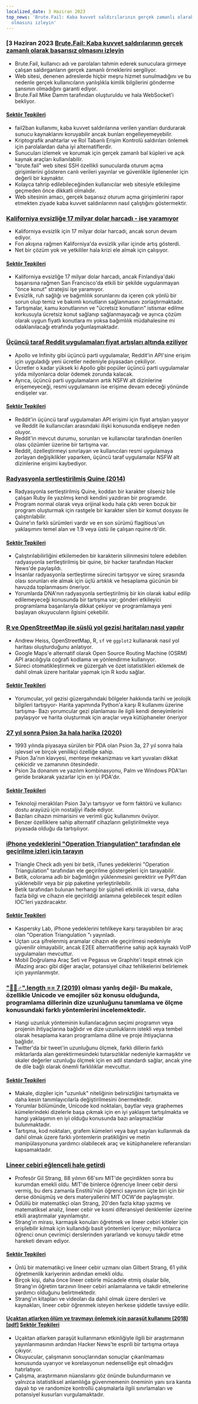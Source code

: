 ```yaml
---
localized_date: 3 Haziran 2023
top_news: 'Brute.Fail: Kaba kuvvet saldırılarının gerçek zamanlı olarak başarısız
  olmasını izleyin'
---
```




<CallToAction />

<Steps>

### [3 Haziran 2023 [Brute.Fail: Kaba kuvvet saldırılarının gerçek zamanlı olarak başarısız olmasını izleyin](https://brute.fail/)

- Brute.Fail, kullanıcı adı ve parolaları tahmin ederek sunuculara girmeye çalışan saldırganların gerçek zamanlı örneklerini sergiliyor.
- Web sitesi, denenen adreslerde hiçbir meşru hizmet sunulmadığını ve bu nedenle gerçek kullanıcıların yanlışlıkla kimlik bilgilerini gönderme şansının olmadığını garanti ediyor.
- Brute.Fail Mike Damm tarafından oluşturuldu ve hala WebSocket'i bekliyor.

#### [Sektör Tepkileri](http://news.ycombinator.com/item?id=36169954)

- fail2ban kullanımı, kaba kuvvet saldırılarına verilen yanıtları durdurarak sunucu kaynaklarını koruyabilir ancak bunları engelleyemeyebilir.
- Kriptografik anahtarlar ve Rol Tabanlı Erişim Kontrolü saldırıları önlemek için parolalardan daha iyi alternatiflerdir.
- Sunucuları izlemek ve korumak için gerçek zamanlı bal küpleri ve açık kaynak araçları kullanılabilir.
- "brute.fail" web sitesi SSH özellikli sunucularda oturum açma girişimlerini gösteren canlı verileri yayınlar ve güvenlikle ilgilenenler için değerli bir kaynaktır.
- Kolayca tahrip edilebileceğinden kullanıcılar web sitesiyle etkileşime geçmeden önce dikkatli olmalıdır.
- Web sitesinin amacı, gerçek başarısız oturum açma girişimlerini rapor etmekten ziyade kaba kuvvet saldırılarının nasıl çalıştığını göstermektir.

### [Kaliforniya evsizliğe 17 milyar dolar harcadı - işe yaramıyor](https://www.wsj.com/articles/california-homeless-population-oakland-wood-street-encampment-78d42cc3)

- Kaliforniya evsizlik için 17 milyar dolar harcadı, ancak sorun devam ediyor.
- Fon akışına rağmen Kaliforniya'da evsizlik yıllar içinde artış gösterdi.
- Net bir çözüm yok ve yetkililer hala krizi ele almak için çalışıyor.

#### [Sektör Tepkileri](http://news.ycombinator.com/item?id=36162154)

- Kaliforniya evsizliğe 17 milyar dolar harcadı, ancak Finlandiya'daki başarısına rağmen San Francisco'da etkili bir şekilde uygulanmayan "önce konut" stratejisi işe yaramıyor.
- Evsizlik, ruh sağlığı ve bağımlılık sorunlarını da içeren çok yönlü bir sorun olup temiz ve bakımlı konutların sağlanmasını zorlaştırmaktadır.
- Tartışmalar, kamu konutlarının ve "ücretsiz konutların" istismar edilme korkusuyla ücretsiz konut sağlanıp sağlanmayacağı ve ayrıca çözüm olarak uygun fiyatlı konutlara mı yoksa bağımlılık müdahalesine mi odaklanılacağı etrafında yoğunlaşmaktadır.

### [Üçüncü taraf Reddit uygulamaları fiyat artışları altında eziliyor](https://kotaku.com/reddit-third-party-3rd-apps-pricing-crush-ios-android-1850493992)

- Apollo ve Infinity gibi üçüncü parti uygulamalar, Reddit'in API'sine erişim için uyguladığı yeni ücretler nedeniyle piyasadan çekiliyor.
- Ücretler o kadar yüksek ki Apollo gibi popüler üçüncü parti uygulamalar yılda milyonlarca dolar ödemek zorunda kalacak.
- Ayrıca, üçüncü parti uygulamaların artık NSFW alt dizinlerine erişemeyeceği, resmi uygulamanın ise erişime devam edeceği yönünde endişeler var.

#### [Sektör Tepkileri](http://news.ycombinator.com/item?id=36162235)

- Reddit'in üçüncü taraf uygulamaları API erişimi için fiyat artışları yaşıyor ve Reddit ile kullanıcıları arasındaki ilişki konusunda endişeye neden oluyor.
- Reddit'in mevcut durumu, sorunları ve kullanıcılar tarafından önerilen olası çözümler üzerine bir tartışma var.
- Reddit, özelleştirmeyi sınırlayan ve kullanıcıları resmi uygulamaya zorlayan değişiklikler yaparken, üçüncü taraf uygulamalar NSFW alt dizinlerine erişimi kaybediyor.

### [Radyasyonla sertleştirilmiş Quine (2014)](https://github.com/mame/radiation-hardened-quine)

- Radyasyonla sertleştirilmiş Quine, koddan bir karakter silseniz bile çalışan Ruby ile yazılmış kendi kendini yazdıran bir programdır.
- Program normal olarak veya orijinal kodu hala çıktı veren bozuk bir program oluşturmak için rastgele bir karakter silen bir komut dosyası ile çalıştırılabilir.
- Quine'ın farklı sürümleri vardır ve en son sürümü flagitious'un yaklaşımını temel alan ve 1.9 veya üstü ile çalışan rquine.rb'dir.

#### [Sektör Tepkileri](http://news.ycombinator.com/item?id=36162164)

- Çalıştırılabilirliğini etkilemeden bir karakterin silinmesini tolere edebilen radyasyonla sertleştirilmiş bir quine, bir hacker tarafından Hacker News'de paylaşıldı.
- İnsanlar radyasyonla sertleştirme sürecini tartışıyor ve süreç sırasında olası sorunları ele almak için üçlü artıklık ve hesaplama gücünün bir havuzda toplanmasını öneriyor.
- Yorumlarda DNA'nın radyasyonla sertleştirilmiş bir kin olarak kabul edilip edilemeyeceği konusunda bir tartışma var; gönderi etkileyici programlama başarılarıyla dikkat çekiyor ve programlamaya yeni başlayan okuyucuların ilgisini çekebilir.

### [R ve OpenStreetMap ile süslü yol gezisi haritaları nasıl yapılır](https://www.andrewheiss.com/blog/2023/06/01/geocoding-routing-openstreetmap-r/)

- Andrew Heiss, OpenStreetMap, R, `sf` ve `ggplot2` kullanarak nasıl yol haritası oluşturduğunu anlatıyor.
- Google Maps'e alternatif olarak Open Source Routing Machine (OSRM) API aracılığıyla coğrafi kodlama ve yönlendirme kullanıyor.
- Süreci otomatikleştirmek ve güzergah ve özet istatistikleri eklemek de dahil olmak üzere haritalar yapmak için R kodu sağlar.

#### [Sektör Tepkileri](http://news.ycombinator.com/item?id=36159864)

- Yorumcular, yol gezisi güzergahındaki bölgeler hakkında tarihi ve jeolojik bilgileri tartışıyor- Harita yapımında Python'a karşı R kullanımı üzerine tartışma- Bazı yorumcular gezi planlaması ile ilgili kendi deneyimlerini paylaşıyor ve harita oluşturmak için araçlar veya kütüphaneler öneriyor

### [27 yıl sonra Psion 3a hala harika (2020)](https://mcgst.com/2020/12/01/27-years-later-and-the-psion-3a-is-still-wonderful/)

- 1993 yılında piyasaya sürülen bir PDA olan Psion 3a, 27 yıl sonra hala işlevsel ve birçok yenilikçi özelliğe sahip.
- Psion 3a'nın klavyesi, menteşe mekanizması ve kart yuvaları dikkat çekicidir ve zamanının ötesindedir.
- Psion 3a donanım ve yazılım kombinasyonu, Palm ve Windows PDA'ları geride bırakarak yazarlar için en iyi PDA'dır.

#### [Sektör Tepkileri](http://news.ycombinator.com/item?id=36162265)

- Teknoloji meraklıları Psion 3a'yı tartışıyor ve form faktörü ve kullanıcı dostu arayüzü için nostaljiyi ifade ediyor.
- Bazıları cihazın mimarisini ve verimli güç kullanımını övüyor.
- Benzer özelliklere sahip alternatif cihazların geliştirilmekte veya piyasada olduğu da tartışılıyor.

### [iPhone yedeklerini "Operation Triangulation" tarafından ele geçirilme izleri için tarayın](https://github.com/KasperskyLab/triangle_check)

- Triangle Check adlı yeni bir betik, iTunes yedeklerini "Operation Triangulation" tarafından ele geçirilme göstergeleri için tarayabilir.
- Betik, colorama adlı bir bağımlılığın yüklenmesini gerektirir ve PyPI'dan yüklenebilir veya bir pip paketine yerleştirilebilir.
- Betik tarafından bulunan herhangi bir şüpheli etkinlik izi varsa, daha fazla bilgi ve cihazın ele geçirildiği anlamına gelebilecek tespit edilen IOC'leri yazdıracaktır.

#### [Sektör Tepkileri](http://news.ycombinator.com/item?id=36164340)

- Kaspersky Lab, iPhone yedeklerini tehlikeye karşı tarayabilen bir araç olan "Operation Triangulation "ı yayınladı.
- Uçtan uca şifrelenmiş aramalar cihazın ele geçirilmesi nedeniyle güvenilir olmayabilir, ancak E2EE alternatiflerine sahip açık kaynaklı VoIP uygulamaları mevcuttur.
- Mobil Doğrulama Araç Seti ve Pegasus ve Graphite'i tespit etmek için iMazing aracı gibi diğer araçlar, potansiyel cihaz tehlikelerini belirlemek için yayınlanmıştır.

### ["🤦🏼♂".length == 7 (2019)](https://hsivonen.fi/string-length/) olması yanlış değil- Bu makale, özellikle Unicode ve emojiler söz konusu olduğunda, programlama dillerinin dize uzunluğunu tanımlama ve ölçme konusundaki farklı yöntemlerini incelemektedir.

- Hangi uzunluk yönteminin kullanılacağının seçimi programın veya projenin ihtiyaçlarına bağlıdır ve dize uzunluklarını istekli veya tembel olarak hesaplama kararı programlama diline ve proje ihtiyaçlarına bağlıdır.
- Twitter'da bir tweet'in uzunluğunu ölçmek, farklı dillerin farklı miktarlarda alan gerektirmesindeki tutarsızlıklar nedeniyle karmaşıktır ve skaler değerler uzunluğu ölçmek için en adil standardı sağlar, ancak yine de dile bağlı olarak önemli farklılıklar mevcuttur.

#### [Sektör Tepkileri](http://news.ycombinator.com/item?id=36159443)

- Makale, dizgiler için "uzunluk" niteliğinin belirsizliğini tartışmakta ve daha kesin tanımlayıcılarla değiştirilmesini önermektedir.
- Yorumlar bölümünde, Unicode kod noktaları, baytlar veya graphemes kümelerindeki dizelerle başa çıkmak için en iyi yaklaşım tartışılmakta ve hangi yaklaşımın en iyi olduğu konusunda bazı anlaşmazlıklar bulunmaktadır.
- Tartışma, kod noktaları, grafem kümeleri veya bayt sayıları kullanmak da dahil olmak üzere farklı yöntemlerin pratikliğini ve metin manipülasyonuna yardımcı olabilecek araç ve kütüphanelere referansları kapsamaktadır.

### [Lineer cebiri eğlenceli hale getirdi](https://news.mit.edu/2023/gilbert-strang-made-linear-algebra-fun-0531)

- Profesör Gil Strang, 88 yılının 66'sını MIT'de geçirdikten sonra bu kurumdan emekli oldu. MIT'de binlerce öğrenciye lineer cebir dersi vermiş, bu ders zamanla Enstitü'nün öğrenci sayısının üçte biri için bir derse dönüşmüş ve ders materyallerini MIT OCW'de paylaşmıştır.
- Ödüllü bir matematikçi olan Strang, 20'den fazla kitap yazmış ve matematiksel analiz, lineer cebir ve kısmi diferansiyel denklemler üzerine etkili araştırmalar yayınlamıştır.
- Strang'ın mirası, karmaşık konuları öğretmek ve lineer cebiri kitleler için erişilebilir kılmak için kullandığı basit yöntemleri içeriyor; milyonlarca öğrenci onun çevrimiçi derslerinden yararlandı ve konuyu takdir etme hareketi devam ediyor.

#### [Sektör Tepkileri](http://news.ycombinator.com/item?id=36168068)

- Ünlü bir matematikçi ve lineer cebir uzmanı olan Gilbert Strang, 61 yıllık öğretmenlik kariyerinin ardından emekli oldu.
- Birçok kişi, daha önce lineer cebirle mücadele etmiş olsalar bile, Strang'ın öğretim tarzının lineer cebiri anlamalarına ve takdir etmelerine yardımcı olduğunu belirtmektedir.
- Strang'ın kitapları ve videoları da dahil olmak üzere dersleri ve kaynakları, lineer cebir öğrenmek isteyen herkese şiddetle tavsiye edilir.

#### [Uçaktan atlarken ölüm ve travmayı önlemek için paraşüt kullanımı (2018) [pdf]](https://www.bmj.com/content/bmj/363/bmj.k5094.full.pdf) [Sektör Tepkileri](http://news.ycombinator.com/item?id=36161175)

- Uçaktan atlarken paraşüt kullanmanın etkinliğiyle ilgili bir araştırmanın yayınlanmasının ardından Hacker News'te esprili bir tartışma ortaya çıkıyor.
- Okuyucular, çalışmanın sonuçlarından sonuçlar çıkarılmaması konusunda uyarıyor ve korelasyonun nedenselliğe eşit olmadığını hatırlatıyor.
- Çalışma, araştırmanın nüanslarını göz önünde bulundurmanın ve yalnızca istatistiksel anlamlılığa güvenmemenin öneminin yanı sıra kanıta dayalı tıp ve randomize kontrollü çalışmalarla ilgili sınırlamaları ve potansiyel kusurları vurgulamaktadır.

</Steps>
